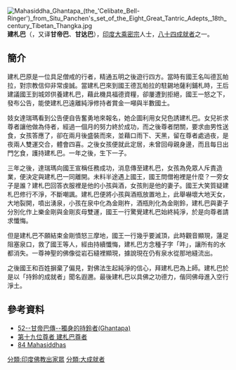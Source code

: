 [[File:Mahasiddha_Ghantapa_(the_'Celibate_Bell-Ringer')_from_Situ_Panchen's_set_of_the_Eight_Great_Tantric_Adepts,_18th_century_Tibetan_Thangka.jpg|thumb]]
'''建札巴'''（{{lang-sa|Ghantapa}}，又译'''甘帝巴'''、'''甘达巴'''），[[印度|印度]][[大乘|大乘]][[密宗|密宗]]人士，[[八十四大成就者|八十四成就者]]之一。

==簡介==
建札巴原是一位具足僧戒的行者，精通五明之後遊行四方。當時有國王名叫德瓦帕拉，對宗教信仰非常虔誠。當建札巴來到國王德瓦帕拉的駐錫地薩利鋪札時，王后建議國王到城郊供養建札巴，藉此機具福德資糧，卻屢遭到拒絕，國王一怒之下，發布公告，能使建札巴遠離純淨修持者賞金一噸與半數國土。

妓女達瑞瑪看到公告便自告奮勇地來報名，她企圖利用女兒色誘建札巴。女兒祈求尊者讓他做為侍者，經過一個月的努力終於成功，而之後尊者閉關，要求由男性送食，女孩答應了，卻在兩月後盛裝而來，並藉口雨下、天黑，留在尊者處過夜，是夜兩人雙運交合，體會四喜。之後女孩便就此定居，未曾回母親身邊，而且每日出門乞食，護持建札巴。一年之後，生下一子。

三年之後，達瑞瑪向國王宣稱任務成功，消息傳至建札巴，女孩為免眾人斥責造業，便決定與建札巴一同離開。未料半途遇上國王，國王問僧袍裡是什麼？一旁女子是誰？建札巴回答衣服裡是他的小孩與酒，女孩則是他的妻子。國王大笑質疑建札巴修行不淨，不斷嘲諷。建札巴便將小孩與酒瓶放置地上，此舉嚇壞大地天女，大地裂開，噴出湧泉，小孩在泉中化為金剛杵，酒瓶則化為金剛鈴，建札巴與妻子分別化作上樂金剛與金剛亥母雙運，國王一行驚覺建札巴始終純淨，於是向尊者請求懺悔。

但是建札巴不願結束金剛憤怒三摩地，國王一行幾乎要滅頂，此時觀音顯現，蓮足阻塞泉口，救了國王等人，經由持續懺悔，建札巴方念種子字「吽」，讓所有的水都消失。一尊神聖的佛像從岩石縫裡顯現，據說現在仍有泉水從那地縫流出。

之後國王和百姓摒棄了偏見，對佛法生起純淨的信心，拜建札巴為上師。建札巴於是以「持鈴的成就者」聞名遐邇。最後建札巴以具佛之功德力，偕同佛母進入空行淨土。

==參考資料==
{{reflist}}
*[https://web.archive.org/web/20140903133232/http://www.karmapa-news.com/page3_8_52.php 52--甘帝巴傳--獨身的持鈴者(Ghantapa)]
*[http://www.lopon.org.tw/teachings/page2_1.aspx?cid=100&lid=101&id=4629 第十九位尊者 建札巴尊者] {{Wayback|url=http://www.lopon.org.tw/teachings/page2_1.aspx?cid=100&lid=101&id=4629 |date=20200929233156 }}
*[http://www.tsemrinpoche.com/tsem-tulku-rinpoche/buddhas-dharma/vajradhara-and-84-mahasiddhas.html 84 Mahasiddhas] {{Wayback|url=http://www.tsemrinpoche.com/tsem-tulku-rinpoche/buddhas-dharma/vajradhara-and-84-mahasiddhas.html |date=20140905044317 }}
{{84Buddhist}}
[[分類:印度佛教出家眾|分類:印度佛教出家眾]]
[[分類:大成就者|分類:大成就者]]